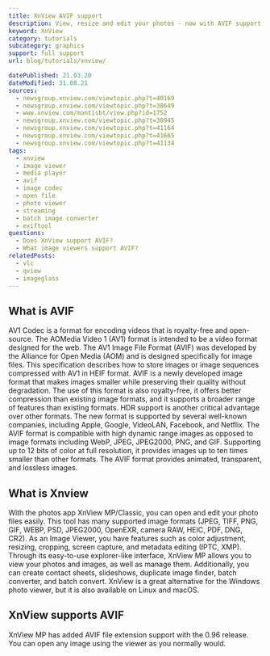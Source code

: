 ```yaml
---
title: XnView AVIF support
description: View, resize and edit your photos - now with AVIF support! Find out how you can use AVIF images in XnView.
keyword: XnView
category: tutorials
subcategory: graphics
support: full support
url: blog/tutorials/xnview/

datePublished: 21.03.20
dateModified: 31.08.21
sources:
  - newsgroup.xnview.com/viewtopic.php?t=40169
  - newsgroup.xnview.com/viewtopic.php?t=38649
  - www.xnview.com/mantisbt/view.php?id=1752
  - newsgroup.xnview.com/viewtopic.php?t=38945
  - newsgroup.xnview.com/viewtopic.php?t=41164
  - newsgroup.xnview.com/viewtopic.php?t=41665
  - newsgroup.xnview.com/viewtopic.php?t=41134
tags:
  - xnview
  - image viewer
  - media player
  - avif
  - image codec
  - open file
  - photo viewer
  - streaming
  - batch image converter
  - exiftool
questions:
  - Does XnView support AVIF?
  - What image viewers support AVIF?
relatedPosts:
  - vlc
  - qview
  - imageglass
---
```


## What is AVIF

AV1 Codec is a format for encoding videos that is royalty-free and open-source. The AOMedia Video 1 (AV1) format is intended to be a video format designed for the web. The AV1 Image File Format (AVIF) was developed by the Alliance for Open Media (AOM) and is designed specifically for image files. This specification describes how to store images or image sequences compressed with AV1 in HEIF format. AVIF is a newly developed image format that makes images smaller while preserving their quality without degradation. The use of this format is also royalty-free, it offers better compression than existing image formats, and it supports a broader range of features than existing formats. HDR support is another critical advantage over other formats. The new format is supported by several well-known companies, including Apple, Google, VideoLAN, Facebook, and Netflix. The AVIF format is compatible with high dynamic range images as opposed to image formats including WebP, JPEG, JPEG2000, PNG, and GIF. Supporting up to 12 bits of color at full resolution, it provides images up to ten times smaller than other formats. The AVIF format provides animated, transparent, and lossless images.

## What is Xnview

With the photos app XnView MP/Classic, you can open and edit your photo files easily. This tool has many supported image formats (JPEG, TIFF, PNG, GIF, WEBP, PSD, JPEG2000, OpenEXR, camera RAW, HEIC, PDF, DNG, CR2). As an Image Viewer, you have features such as color adjustment, resizing, cropping, screen capture, and metadata editing (IPTC, XMP). Through its easy-to-use explorer-like interface, XnView MP allows you to view your photos and images, as well as manage them. Additionally, you can create contact sheets, slideshows, duplicate image finder, batch converter, and batch convert. XnView is a great alternative for the Windows photo viewer, but it is also available on Linux and macOS.

## XnView supports AVIF

XnView MP has added AVIF file extension support with the 0.96 release. You can open any image using the viewer as you normally would.
